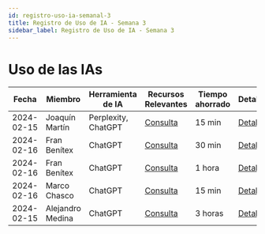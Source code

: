 ```yaml
---
id: registro-uso-ia-semanal-3
title: Registro de Uso de IA - Semana 3
sidebar_label: Registro de Uso de IA - Semana 3
---
```


# Uso de las IAs

| Fecha | Miembro | Herramienta de IA | Recursos Relevantes | Tiempo ahorrado | Detalles |
|-------|---------|-------------------|---------------------|----------------|----------|
| 2024-02-15 | Joaquín Martín | Perplexity, ChatGPT | [Consulta](https://chat.openai.com/share/49826c75-1325-4296-8308-da3faa2522a8) | 15 min | [Detalles](Detalles/2024-02-15_Joaquin) |
| 2024-02-16 | Fran Benítex | ChatGPT | [Consulta](https://chat.openai.com/share/f07e536a-09bc-409b-9f00-7dd225220ae2) | 30 min | [Detalles](Detalles/2024-02-16-Fran-1) |
| 2024-02-16 | Fran Benítex | ChatGPT | [Consulta](https://chat.openai.com/share/3fd45cfd-435a-4953-b28b-a857e45834dd) | 1 hora | [Detalles](Detalles/2024-02-16_Fran_2) |
| 2024-02-16 | Marco Chasco | ChatGPT | [Consulta](https://chat.openai.com/share/fba90b18-3c13-47dd-86d1-4c0f7d426c5b) | 15 min | [Detalles](Detalles/2024-02-16_Marco) |
| 2024-02-15 | Alejandro Medina | ChatGPT | [Consulta](https://chat.openai.com/share/985cab5b-8262-4c26-a40e-d29250f94bf7) | 3 horas | [Detalles](Detalles/2024-02-15_Prieto) |